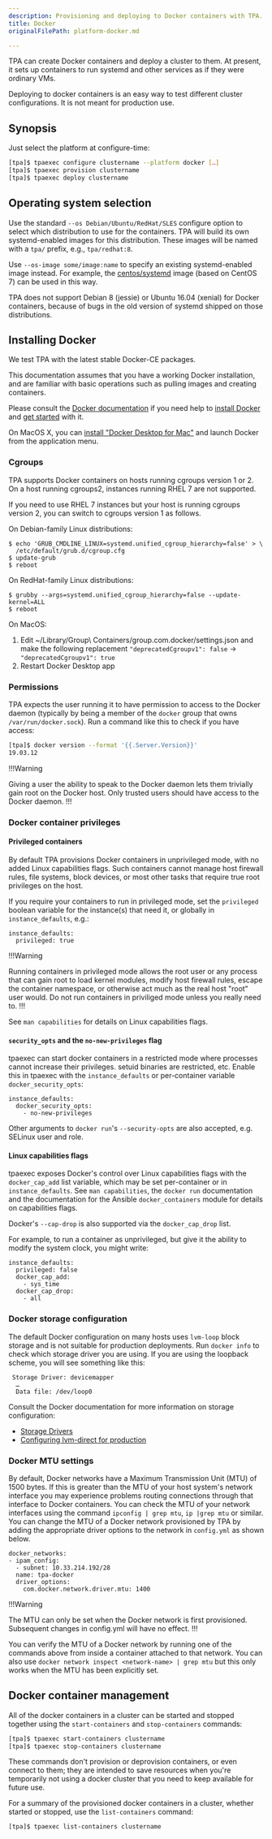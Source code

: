 ```yaml
---
description: Provisioning and deploying to Docker containers with TPA.
title: Docker
originalFilePath: platform-docker.md

---
```


TPA can create Docker containers and deploy a cluster to them. At
present, it sets up containers to run systemd and other services as if
they were ordinary VMs.

Deploying to docker containers is an easy way to test different cluster
configurations. It is not meant for production use.

## Synopsis

Just select the platform at configure-time:

```bash
[tpa]$ tpaexec configure clustername --platform docker […]
[tpa]$ tpaexec provision clustername
[tpa]$ tpaexec deploy clustername
```

## Operating system selection

Use the standard `--os Debian/Ubuntu/RedHat/SLES` configure option to
select which distribution to use for the containers. TPA will build
its own systemd-enabled images for this distribution. These images will
be named with a `tpa/` prefix, e.g., `tpa/redhat:8`.

Use `--os-image some/image:name` to specify an existing
systemd-enabled image instead. For example, the
[centos/systemd](https://hub.docker.com/r/centos/systemd/)
image (based on CentOS 7) can be used in this way.

TPA does not support Debian 8 (jessie) or Ubuntu 16.04 (xenial) for
Docker containers, because of bugs in the old version of systemd shipped
on those distributions.

## Installing Docker

We test TPA with the latest stable Docker-CE packages.

This documentation assumes that you have a working Docker installation,
and are familiar with basic operations such as pulling images and
creating containers.

Please consult the
[Docker documentation](https://docs.docker.com) if you need help to
[install Docker](https://docs.docker.com/engine/install/) and
[get started](https://docs.docker.com/get-started/) with it.

On MacOS X, you can [install "Docker Desktop for
Mac"](https://hub.docker.com/editions/community/docker-ce-desktop-mac/)
and launch Docker from the application menu.

### Cgroups

TPA supports Docker containers on hosts running cgroups version 1 or 2.
On a host running cgroups2, instances running RHEL 7 are not supported.

If you need to use RHEL 7 instances but your host is running cgroups
version 2, you can switch to cgroups version 1 as follows.

On Debian-family Linux distributions:

```
$ echo 'GRUB_CMDLINE_LINUX=systemd.unified_cgroup_hierarchy=false' > \
  /etc/default/grub.d/cgroup.cfg
$ update-grub
$ reboot
```

On RedHat-family Linux distributions:

```
$ grubby --args=systemd.unified_cgroup_hierarchy=false --update-kernel=ALL
$ reboot
```

On MacOS:

1.  Edit ~/Library/Group\\ Containers/group.com.docker/settings.json
    and make the following replacement
    `"deprecatedCgroupv1": false` → `"deprecatedCgroupv1": true`
2.  Restart Docker Desktop app

### Permissions

TPA expects the user running it to have permission to access to the
Docker daemon (typically by being a member of the `docker` group that
owns `/var/run/docker.sock`). Run a command like this to check if you
have access:

```bash
[tpa]$ docker version --format '{{.Server.Version}}'
19.03.12
```

!!!Warning

Giving a user the ability to speak to the Docker daemon
lets them trivially gain root on the Docker host. Only trusted users
should have access to the Docker daemon.
!!!

### Docker container privileges

#### Privileged containers

By default TPA provisions Docker containers in unprivileged mode, with no
added Linux capabilities flags. Such containers cannot manage host firewall
rules, file systems, block devices, or most other tasks that require true root
privileges on the host.

If you require your containers to run in privileged mode, set the `privileged`
boolean variable for the instance(s) that need it, or globally in
`instance_defaults`, e.g.:

```
instance_defaults:
  privileged: true
```

!!!Warning

Running containers in privileged mode allows the root user or any
process that can gain root to load kernel modules, modify host firewall rules,
escape the container namespace, or otherwise act much as the real host "root"
user would. Do not run containers in priviliged mode unless you really need to.
!!!

See `man capabilities` for details on Linux capabilities flags.

#### `security_opts` and the `no-new-privileges` flag

tpaexec can start docker containers in a restricted mode where processes cannot
increase their privileges. setuid binaries are restricted, etc. Enable this in
tpaexec with the `instance_defaults` or per-container variable
`docker_security_opts`:

```
instance_defaults:
  docker_security_opts:
    - no-new-privileges
```

Other arguments to `docker run`'s `--security-opts` are also accepted, e.g.
SELinux user and role.

#### Linux capabilities flags

tpaexec exposes Docker's control over Linux capabilities flags with the
`docker_cap_add` list variable, which may be set per-container or in
`instance_defaults`. See `man capabilities`, the `docker run` documentation and
the documentation for the Ansible `docker_containers` module for details on
capabilities flags.

Docker's `--cap-drop` is also supported via the `docker_cap_drop` list.

For example, to run a container as unprivileged, but give it the ability to
modify the system clock, you might write:

```
instance_defaults:
  privileged: false
  docker_cap_add:
    - sys_time
  docker_cap_drop:
    - all
```

### Docker storage configuration

The default Docker configuration on many hosts uses
`lvm-loop` block storage and is not suitable for production
deployments. Run `docker info` to check which storage driver you are
using. If you are using the loopback scheme, you will see something
like this:

```
 Storage Driver: devicemapper
  …
  Data file: /dev/loop0
```

Consult the Docker documentation for more information on storage
configuration:

-   [Storage Drivers](https://docs.docker.com/storage/storagedriver/)
-   [Configuring lvm-direct for production](https://docs.docker.com/storage/storagedriver/device-mapper-driver/#configure-direct-lvm-mode-for-production)

### Docker MTU settings

By default, Docker networks have a Maximum Transmission Unit (MTU) of
1500 bytes. If this is greater than the MTU of your host system's
network interface you may experience problems routing connections
through that interface to Docker containers. You can check the MTU of
your network interfaces using the command `ipconfig | grep mtu`, 
`ip |grep mtu` or similar. You can change the MTU of a Docker network
provisioned by TPA by adding the appropriate driver options to the
network in `config.yml` as shown below.

```shell
docker_networks:
- ipam_config:
  - subnet: 10.33.214.192/28
  name: tpa-docker
  driver_options:
    com.docker.network.driver.mtu: 1400
```

!!!Warning

The MTU can only be set when the Docker network is first provisioned.
Subsequent changes in config.yml will have no effect.
!!!

You can verify the MTU of a Docker network by running one of the
commands above from inside a container attached to that network. You can
also use `docker network inspect <network-name> | grep mtu` but this
only works when the MTU has been explicitly set.

## Docker container management

All of the docker containers in a cluster can be started and stopped
together using the `start-containers` and `stop-containers` commands:

```bash
[tpa]$ tpaexec start-containers clustername
[tpa]$ tpaexec stop-containers clustername
```

These commands don't provision or deprovision containers, or even
connect to them; they are intended to save resources when you're
temporarily not using a docker cluster that you need to keep
available for future use.

For a summary of the provisioned docker containers in a cluster,
whether started or stopped, use the `list-containers` command:

```bash
[tpa]$ tpaexec list-containers clustername
```
